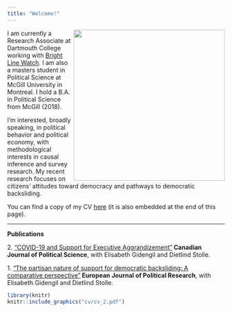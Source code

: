 ```yaml
---
title: "Welcome!"
---
```


<div><img src="20191107_171006.jpg" width="350px" align="right" class="rotate90"></div>

I am currently a Research Associate at Dartmouth College working with <a href="brightlinewatch.org"><u>Bright Line Watch</u></a>. I am also a masters student in Political Science at McGill University in Montreal. I hold a B.A. in Political Science from McGill (2018). 

I'm interested, broadly speaking, in political behavior and political economy, with methodological interests in causal inference and survey research. My recent research focuses on citizens' attitudes toward democracy and pathways to democratic backsliding. 

You can find a copy of my CV <a href="cv/cv_2.pdf"><u>here</u></a> (it is also embedded at the end of this page).
<hr>
<b>Publications</b>

2\. <a href="https://www.cambridge.org/core/journals/canadian-journal-of-political-science-revue-canadienne-de-science-politique/article/covid19-and-support-for-executive-aggrandizement/51E9E60701AAEF93C01EB3D2E8BE0A69"><u>"COVID-19 and Support for Executive Aggrandizement"</u></a><b> Canadian Journal of Political Science</b>, with Elisabeth Gidengil and Dietlind Stolle. 

1\. <a href="https://ejpr.onlinelibrary.wiley.com/doi/10.1111/1475-6765.12502"><u>"The partisan nature of support for democratic backsliding: A comparative perspective"</u></a><b> European Journal of Political Research</b>, with Elisabeth Gidengil and Dietlind Stolle. 


```r
library(knitr)
knitr::include_graphics("cv/cv_2.pdf")
```

